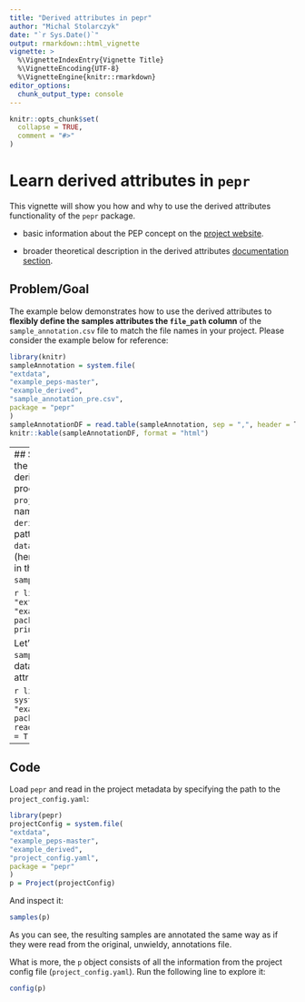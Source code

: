 ```yaml
---
title: "Derived attributes in pepr"
author: "Michal Stolarczyk"
date: "`r Sys.Date()`"
output: rmarkdown::html_vignette
vignette: >
  %\VignetteIndexEntry{Vignette Title}
  %\VignetteEncoding{UTF-8}
  %\VignetteEngine{knitr::rmarkdown}
editor_options: 
  chunk_output_type: console
---
```


```r
knitr::opts_chunk$set(
  collapse = TRUE,
  comment = "#>"
)
```

# Learn derived attributes in `pepr`

This vignette will show you how and why to use the derived attributes functionality of the `pepr` package. 

 - basic information about the PEP concept on the [project website](https://pepkit.github.io/).
 
 - broader theoretical description in the derived attributes [documentation section](https://pepkit.github.io/docs/derived_attributes/).

## Problem/Goal
The example below demonstrates how to use the derived attributes to **flexibly define the samples attributes the `file_path` column** of the `sample_annotation.csv` file to match the file names in  your project. Please consider the example below for reference:


```r
library(knitr)
sampleAnnotation = system.file(
"extdata",
"example_peps-master",
"example_derived",
"sample_annotation_pre.csv",
package = "pepr"
)
sampleAnnotationDF = read.table(sampleAnnotation, sep = ",", header = T)
knitr::kable(sampleAnnotationDF, format = "html") 
```

----
## Solution
As the name suggests the attributes in the specified attributes (here: `file_path`) can be derived from other ones. The way how this process is carried out is indicated explicitly in the `project_config.yaml` file (presented below). The name of the column is determined in the `derived_attributes` key-value pair, whereas the pattern for the attributes construction - in the `data_sources` one. Note that the second level key (here: `source`) has to exactly match the attributes in the `file_path` column of the modified `sample_annotation.csv` (presented below).


```r
library(pepr)
projectConfig = system.file(
"extdata",
"example_peps-master",
"example_derived",
"project_config.yaml",
package = "pepr"
)
printNestedList(yaml::read_yaml(projectConfig))
```


Let's introduce a few modifications to the original `sample_annotation.csv` file to map the appropriate data sources from the `project_config.yaml` with attributes in the derived column - `[file_path]`:

```r
library(knitr)
sampleAnnotation = system.file(
"extdata",
"example_peps-master",
"example_derived",
"sample_annotation.csv",
package = "pepr"
)
sampleAnnotationDF = read.table(sampleAnnotation, sep = ",", header = T)
kable(sampleAnnotationDF, format = "html") 
```

----
## Code
Load `pepr` and read in the project metadata by specifying the path to the `project_config.yaml`:

```r
library(pepr)
projectConfig = system.file(
"extdata",
"example_peps-master",
"example_derived",
"project_config.yaml",
package = "pepr"
)
p = Project(projectConfig)
```

And inspect it:

```r
samples(p)
```

As you can see, the resulting samples are annotated the same way as if they were read from the original, unwieldy, annotations file.

What is more, the `p` object consists of all the information from the project config file (`project_config.yaml`). Run the following line to explore it:

```r
config(p)
```


